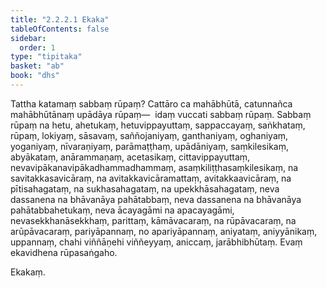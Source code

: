 ```yaml
---
title: "2.2.2.1 Ekaka"
tableOfContents: false
sidebar:
  order: 1
type: "tipitaka"
basket: "ab"
book: "dhs"
---
```



<DynamicBreadcrumb />

<Division number="584" book="dhs" bookNo="29" page="145">

<Paragraph number="1096" book="dhs">
Tattha katamaṃ sabbaṃ rūpaṃ? Cattāro ca mahābhūtā, catunnañca mahābhūtānaṃ upādāya rūpaṃ—  idaṃ vuccati sabbaṃ rūpaṃ. Sabbaṃ rūpaṃ na hetu, ahetukaṃ, hetuvippayuttaṃ, sappaccayaṃ, saṅkhataṃ, rūpaṃ, lokiyaṃ, sāsavaṃ, saññojaniyaṃ, ganthaniyaṃ, oghaniyaṃ, yoganiyaṃ, nīvaraṇiyaṃ, parāmaṭṭhaṃ, upādāniyaṃ, saṃkilesikaṃ, abyākataṃ, anārammaṇaṃ, acetasikaṃ, cittavippayuttaṃ, nevavipākanavipākadhammadhammaṃ, asaṃkiliṭṭhasaṃkilesikaṃ, na savitakkasavicāraṃ, na avitakkavicāramattaṃ, avitakkaavicāraṃ, na pītisahagataṃ, na sukhasahagataṃ, na upekkhāsahagataṃ, neva dassanena na bhāvanāya pahātabbaṃ, neva dassanena na bhāvanāya pahātabbahetukaṃ, neva ācayagāmi na apacayagāmi, nevasekkhanāsekkhaṃ, parittaṃ, kāmāvacaraṃ, na rūpāvacaraṃ, na arūpāvacaraṃ, pariyāpannaṃ, no apariyāpannaṃ, aniyataṃ, aniyyānikaṃ, uppannaṃ, chahi viññāṇehi viññeyyaṃ, aniccaṃ, jarābhibhūtaṃ.

</Paragraph>
</Division>

<Paragraph number="1097" type="center" book="dhs">
Evaṃ ekavidhena rūpasaṅgaho.

  
Ekakaṃ.
</Paragraph>